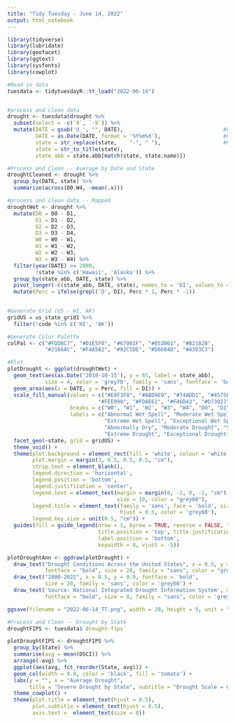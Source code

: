 ```yaml
---
title: "Tidy Tuesday - June 14, 2022"
output: html_notebook
---
```

```r
library(tidyverse)
library(lubridate)
library(geofacet)
library(ggtext)
library(sysfonts)
library(cowplot)
```


```r
#Read in data
tuesdata <- tidytuesdayR::tt_load("2022-06-14")


#process and clean data
drought <- tuesdata$drought %>%
  subset(select = -c(`0`, `-9`)) %>%
  mutate(DATE = gsub('d_', "", DATE),                                #Find pattern in date
         DATE = as.Date(DATE, format = '%Y%m%d'),                    #Convert Date
         state = str_replace(state,    "-", " "),                    #Remove space
         state = str_to_title(state),
         state_abb = state.abb[match(state, state.name)])

#Process and Clean -- Average by Date and State
droughtCleaned <- drought %>%
  group_by(DATE, state) %>%
  summarize(across(D0:W4, ~mean(.x)))

#process and clean data -- Mapped 
droughtWet <- drought %>%                               
  mutate(D0 = D0 - D1,
         D1 = D1 - D2,
         D2 = D2 - D3,
         D3 = D3 - D4,
         W0 = W0 - W1,
         W1 = W1 - W2,
         W2 = W2 - W3,
         W3 = W3 - W4) %>%
  filter(year(DATE) >= 2000,
         !state %in% c('Hawaii', 'Alaska')) %>%
  group_by(state_abb, DATE, state) %>%
  pivot_longer(-c(state_abb, DATE, state), names_to = 'DI', values_to = 'Perc') %>%
  mutate(Perc = ifelse(grepl('D', DI), Perc * 1, Perc * -1))

  
#Generate Grid (US - HI, AK)
gridUS = us_state_grid1 %>%
  filter(!code %in% c('HI', 'AK'))

#Generate Color Palette
colPal <- c("#FDDBC7", "#D1E5F0", "#67001F", "#053061", "#B2182B",
            "#2166AC", "#F4A582", "#92C5DE", "#D6604D", "#4393C3") 

#Plot
plotDrought <- ggplot(droughtWet) +
  geom_text(aes(as.Date('2018-10-15'), y = 65, label = state_abb), 
            size = 4, color = 'grey70', family = 'sans', fontface = 'bold') +
  geom_area(aes(x = DATE, y = Perc, fill = DI)) +
  scale_fill_manual(values = c("#E0F3F8", "#ABD9E9", "#74ADD1", "#4575B4", "#313695",
                             "#FEE090", "#FDAE61", "#F46D43", "#D73027", "#A50026"),
                    breaks = c("W0", "W1", 'W2', "W3", "W4", "D0", "D1", "D2", "D3", "D4"),                 
                    labels = c("Abnormal Wet Spell", "Moderate Wet Spell", "Severe Wet Spell", 
                               "Extreme Wet Spell", "Exceptional Wet Spell",
                               "Abnormally Dry", "Moderate Drought", "Severe Drought",
                               "Extreme Drought", "Exceptional Drought")) +
  facet_geo(~state, grid = gridUS) +
  theme_void() +
  theme(plot.background = element_rect(fill = 'white', colour = 'white'),
        plot.margin = margin(3, 0.5, 0.5, 0.5, "cm"),
        strip.text = element_blank(),
        legend.direction = 'horizontal',
        legend.position = 'bottom',
        legend.justification = 'center',
        legend.text = element_text(margin = margin(0, -1, 0, -1, "cm"), family = "sans", face = "bold",
                                   size = 10, color = "grey60"),
        legend.title = element_text(family = 'sans', face = 'bold', size = 16, 
                                    hjust = 0.5, color = 'grey60'),
        legend.key.size = unit(0.5, "cm")) +
  guides(fill = guide_legend(nrow = 1, byrow = TRUE, reverse = FALSE, title = 'Drought Conditions',
                             title.position = 'top', title.justification = 'center',
                             label.position = 'bottom',
                             keywidth = 8, vjust = -5))

plotDroughtAnn <- ggdraw(plotDrought) +
  draw_text("Drought Conditions Across the United States", x = 0.5, y = 0.95,
            fontface = "bold", size = 28, family = "sans", color = "grey60") +
  draw_text("2000-2022", x = 0.5, y = 0.9, fontface = 'bold', 
            size = 20, family = 'sans', color = 'grey60') +
  draw_text('Source: National Integrated Drought Information System', x = 0.9, y = 0.01,
            fontface = "bold", size = 8, family = "sans", color = 'grey60', vjust = -0.001)

ggsave(filename = "2022-06-14_TT.png", width = 20, height = 9, unit = "in")

#Process and Clean -- Drought by State
droughtFIPS <- tuesdata$`drought-fips`

plotDroughtFIPS <- droughtFIPS %>%
  group_by(State) %>%
  summarise(avg = mean(DSCI)) %>%
  arrange(-avg) %>%
  ggplot(aes(avg, fct_reorder(State, avg))) + 
  geom_col(width = 0.8, color = 'black', fill = 'tomato') +
  labs(y = "", x = "Average Drought", 
       title = "Severe Drought by State", subtitle = "Drought Scale = 0-200") +
  theme_cowplot() +
  theme(plot.title = element_text(hjust = 0.5),
        plot.subtitle = element_text(hjust = 0.5),
        axis.text =  element_text(size = 8))
```
